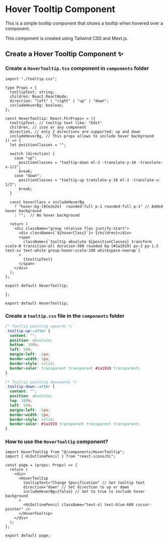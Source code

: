 
# Hover Tooltip Component

This is a simple tooltip component that shows a tooltip when hovered over a component.

<Callout type="info">
  This component is created using Tailwind CSS and Mext.js.
</Callout>

## Create a Hover Tooltip Component ✨

<Steps>

### Create a `HoverTooltip.tsx` component in `components` folder

```tsx copy filename="@components/HoverTooltip.tsx" showLineNumbers
import "./tooltip.css";

type Props = {
  tooltipText: string;
  children: React.ReactNode;
  direction: "left" | "right" | "up" | "down";
  includeHoverBg: boolean;
};

const HoverTooltip: React.FC<Props> = ({
  tooltipText, // tooltip text like: "Edit"
  children, // icon or any component
  direction, // only 2 directions are supported: up and down
  includeHoverBg, // This props allows to include hover background
}) => {
  let positionClasses = "";

  switch (direction) {
    case "up":
      positionClasses = "tooltip-down ml-3 -translate-y-10 -translate-x-1/2";
      break;
    case "down":
      positionClasses = "tooltip-up translate-y-10 ml-3 -translate-x-1/2";
      break;
  }

  const hoverClass = includeHoverBg
    ? "hover:bg-[#2e2e2e]  rounded-full p-1 rounded-full p-1" // Added hover background
    : "";  // No hover background

  return (
    <div className="group relative flex justify-start">
      <div className={`${hoverClass}`}> {children}</div>
      <span
        className={`tooltip absolute ${positionClasses} transform scale-0 transition-all duration-300 rounded bg-[#1a1919] px-3 py-1.5 text-xs text-white group-hover:scale-100 whitespace-nowrap`}
      >
        {tooltipText}
      </span>
    </div>
  );
};

export default HoverTooltip;

};

export default HoverTooltip;
```

### Create a `tooltip.css` file in the `components` folder

```css filename="@components/tooltip.css" copy showLineNumbers
/* Tooltip pointing upwards */
.tooltip-up::after {
  content: "";
  position: absolute;
  bottom: 100%;
  left: 50%;
  margin-left: -5px;
  border-width: 5px;
  border-style: solid;
  border-color: transparent transparent #1a1919 transparent;
}

/* Tooltip pointing downwards */
.tooltip-down::after {
  content: "";
  position: absolute;
  top: 100%;
  left: 50%;
  margin-left: -5px;
  border-width: 5px;
  border-style: solid;
  border-color: #1a1919 transparent transparent transparent;
}
```

### How to use the `HoverTooltip` component?

```tsx copy showLineNumbers {6-11}
import HoverTooltip from "@/components/HoverTooltip";
import { HiOutlinePencil } from "react-icons/hi";

const page = (props: Props) => {
  return (
    <div>
      <HoverTooltip
        tooltipText="Change Specification" // Set tooltip text
        direction="down" // Set direction to up or down
        includeHoverBg={false} // Set to true to include hover background
      >
        <HiOutlinePencil className="text-xl text-blue-600 cursor-pointer" />
      </HoverTooltip>
    </div>
  );
};

export default page;
```

</Steps>
